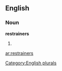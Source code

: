 ==English==

===Noun===
'''restrainers'''

# {{plural of|[[restrainer]]}}

[[Category:English plurals]]

[[ar:restrainers]]